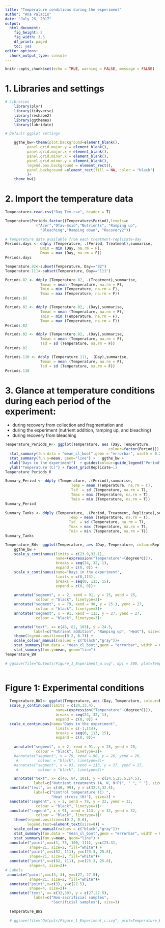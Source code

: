 ```yaml
---
title: "Temperature conditions during the experiment"
author: "Ana Palacio"
date: "July 26, 2017"
output:
  html_document:
    fig_height: 2
    fig_width: 3.5
    df_print: paged
    toc: yes
editor_options:
  chunk_output_type: console
---
```



```r
knitr::opts_chunk$set(echo = TRUE, warning = FALSE, message = FALSE)
```


# 1. Libraries and settings

```r
# Libraries
    library(plyr)
    library(tidyverse)
    library(reshape2)
    library(ggthemes)
    library(lubridate)

# Default ggplot settings

    ggthe_bw<-theme(plot.background=element_blank(),
          panel.grid.major.y = element_blank(),
          panel.grid.major.x = element_blank(),
          panel.grid.minor.x = element_blank(),
          panel.grid.minor.y = element_blank(),
          legend.box.background = element_rect(),
          panel.background =element_rect(fill = NA, color = "black")
          )+
    theme_bw()
```

# 2. Import the temperature data

```r
Temperature<-read.csv("Day_Tem.csv", header = T)

Temperature$Period<-factor((Temperature$Period),levels=c
              ("Acer","Ofav-Ssid","Nutrients", "Ramping up",
                "Bleaching","Ramping down", "Recovery2"))
  
# Temperature data available from each treatment-replicate-day
Periods.days <- ddply (Temperature, .(Period, Treatment),summarise,
                Dmin = min (Day, na.rm = F), 
                Dmax = max (Day, na.rm = F))
Periods.days

Temperature.82<-subset(Temperature, Day=="82")
Temperature.111<-subset(Temperature, Day=="111")

Periods.82 <- ddply (Temperature.82, .(Treatment),summarise,
                Tmean = mean (Temperature, na.rm = F), 
                Tmin = min (Temperature, na.rm = F), 
                Tmax = max (Temperature, na.rm = F))
Periods.82

Periods.82 <- ddply (Temperature.82, .(Day),summarise,
                Tmean = mean (Temperature, na.rm = F), 
                Tmin = min (Temperature, na.rm = F), 
                Tmax = max (Temperature, na.rm = F))
Periods.82

Periods.82 <- ddply (Temperature.82, .(Day),summarise,
                Tmean = mean (Temperature, na.rm = F), 
                Tsd = sd (Temperature, na.rm = F))
Periods.82

Periods.110 <- ddply (Temperature.111, .(Day),summarise,
                Tmean = mean (Temperature, na.rm = F), 
                Tsd = sd (Temperature, na.rm = F))
Periods.110

```

# 3. Glance at temperature conditions during each period of the experiment:
* during recovery from collection and fragmentation and 
* during the experiment (nutrient addition, ramping up, and bleaching)
* during recovery from bleaching

```r
Temperature_Periods_R<- ggplot(Temperature, aes (Day, Temperature, 
                                               colour=factor(Period))) +
  stat_summary(fun.data = "mean_cl_boot",geom = "errorbar", width = 0.2 )+
  stat_summary(fun.y=mean, geom="line") +   ggthe_bw +
  xlab("Days in the experiment")  + guides(colour=guide_legend("Period")) +
  ylab("Temperature (C)") + facet_grid(Replicate~.) 
Temperature_Periods_R

Summary_Period <- ddply (Temperature, .(Period),summarise, 
                              Temp = mean (Temperature, na.rm = T),
                              Tsd  = sd (Temperature, na.rm = T), 
                              Tmax = max (Temperature, na.rm = T),
                              Tmin = min (Temperature, na.rm = T))
Summary_Period
  
Summary_Tanks <- ddply (Temperature, .(Period, Treatment, Replicate),summarise, 
                             Temp = mean (Temperature, na.rm = T),
                             Tsd  = sd (Temperature, na.rm = T), 
                             Tmax = max (Temperature, na.rm = T),
                             Tmin = min (Temperature, na.rm = T))
Summary_Tanks
```


```r
  
Temperature_BW<- ggplot(Temperature, aes (Day, Temperature, colour=Replicate)) +
    ggthe_bw +
    scale_y_continuous(limits = c(23.9,32.1),
                       name=(expression("Temperature"~(degree*C))),
                       breaks = seq(24, 32, 1),  
                       expand = c(0, 0)) +
    scale_x_continuous(name="Days in the experiment",
                       limits = c(0,113),
                       breaks = seq(0, 113, 15),  
                       expand = c(0, 0))+
  
    annotate("segment", x = 2, xend = 91, y = 25, yend = 25,
              colour = "black", linetype=2)+
    annotate("segment", x = 79, xend = 90, y = 25.3, yend = 27,
              colour = "black", linetype=3)+
    annotate("segment", x = 91, xend = 113, y = 27, yend = 27,
              colour = "black", linetype=3)+

    annotate("text", x= c(46, 82, 103), y = 24.5, 
             label=c("Nutrient addition", "Ramping up", "Heat"), size=3) +
    theme(legend.position=c(0.2, 0.7)) +
    scale_colour_manual(values = c("black","gray"))+
    stat_summary(fun.data = "mean_cl_boot",geom = "errorbar", width = 0.2 )+
    stat_summary(fun.y=mean, geom="line") 
Temperature_BW
  
# ggsave(file="Outputs/Figure_1_Experiment_a.svg", dpi = 300, plot=Temperature_BW, width=3.5, height=2)
  
```

# Figure 1: Experimental conditions

```r
  
  Temperature_BW2<- ggplot(Temperature, aes (Day, Temperature, colour=Replicate)) + ggthe_bw +
  scale_y_continuous(limits = c(24,33.4),
                       name=(expression("Temperature"~(degree*C))),
                       breaks = seq(24, 32, 1),  
                       expand = c(0, 0)) +
  scale_x_continuous(name="Days in the experiment",
                       limits = c(-1,114),
                       breaks = seq(0, 113, 15),  
                       expand = c(0, 0))+
  
    annotate("segment", x = 2, xend = 91, y = 25, yend = 25,
              colour = "black", linetype=2)+
    #annotate("segment", x = 79, xend = 90, y = 26, yend = 26,
     #         colour = "black", linetype=4)+
    #annotate("segment", x = 91, xend = 113, y = 27, yend = 27,
     #         colour = "black", linetype=3)+

    annotate("text", x= c(46, 84, 101), y = c(24.5,25.5,24.5), 
             label=c("Nutrient treatments (A, N, N+P)", " ", " "), size=3) +
  annotate("text", x= c(46, 99), y = c(32.5,32.5), 
             label=c("Control temperature (C) ", 
                     "Heat stress (H)"), size=3) +
  annotate("segment", x = 2, xend = 78, y = 32, yend = 32,
              colour = "black", linetype=1)+
  annotate("segment", x = 91, xend = 113, y = 32, yend = 32,
              colour = "black", linetype=1)+
    theme(legend.position=c(0.2, 0.6),
          legend.text=element_text(size=8)) +
    scale_colour_manual(values = c("black","gray"))+
    stat_summary(fun.data = "mean_cl_boot",geom = "errorbar", width = 0.2 )+
    stat_summary(fun.y=mean, geom="line") +
  annotate("point",x=c(1, 75, 100, 111), y=c(25.3), 
           shape=21, size=2, fill="white") +
  annotate("point",x=c(82, 111), y=c(25.3, 25.8), 
           shape=21, size=2, fill="white")+
  annotate("point",x=c(82, 111), y=c(25.3, 25.8), 
           shape=4, size=2)+
# Labels
 annotate("point",x=c(3, 3), y=c(27, 27.5), 
           shape=21, size=2, fill="white")+
  annotate("point",x=c(3), y=c(27.5), 
           shape=4, size=2)+
  annotate("text", x= c(32,30), y = c(27,27.5), 
             label=c("Non-sacrificial samples", 
                     "Sacrificial samples"), size=3)
  
  Temperature_BW2
  
  # ggsave(file="Outputs/Figure_1_Experiment_c.svg", plot=Temperature_BW2, dpi = 300, width=4, height=2.5)
  
```


